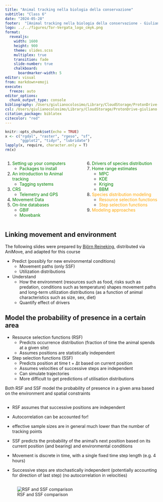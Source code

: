 ```yaml
---
title: "Animal tracking nella biologia della conservazione"
subtitle: "Class 6"
date: "2024-05-28"
footer:  "[Animal tracking nella biologia della conservazione - Giuliano Colosimo, PhD](https://giulianocolosimo.github.io/animal_tracking_23_24/)"
logo: ../../figures/Tor-Vergata_logo_cmyk.png
format: 
  revealjs:
    width: 1600
    height: 900
    theme: slides.scss
    multiplex: true
    transition: fade
    slide-number: true
    chalkboard: 
      boardmarker-width: 5
editor: visual
from: markdown+emoji
execute:
  freeze: auto
editor_options: 
  chunk_output_type: console
bibliography: /Users/giulianocolosimo/Library/CloudStorage/ProtonDrive-giuliano.colosimo@protonmail.com/manuscripts/literature/bibtex/comprehensive_database.bib
csl: /Users/giulianocolosimo/Library/CloudStorage/ProtonDrive-giuliano.colosimo@protonmail.com/manuscripts/literature/bibtex/apa_5th_edition.csl
citation_package: biblatex
citecolor: "red"
---
```


```r
knitr::opts_chunk$set(echo = TRUE)
x <- c("rgdal", "raster", "rgeso", "sf",
       "ggplot2", "tidyr", "lubridate")
lapply(x, require, character.only = T)
rm(x)

```


::: columns
::: {.column width="50%"}
1.  [Setting up your computers]{style="color: green;"}
    -   [Packages to install]{style="color: green;"}
2.  [An introduction to Animal tracking]{style="color: green;"}
    -   [Tagging systems]{style="color: green;"}
3.  [CRS]{style="color: green;"}
    -   [Telemetry and GPS]{style="color: green;"}
4.  [Movement Data]{style="color: green;"}
5.  [On-line databases]{style="color: green;"}
    -   [GBIF]{style="color: green;"}
    -   [Movebank]{style="color: green;"}
:::

::: {.column width="50%"}
6.  [Drivers of species distribution]{style="color: green;"}
7.  [Home range estimates]{style="color: green;"}
    -   [MPC]{style="color: green;"}
    -   [KDE]{style="color: green;"}
    -   [Kriging]{style="color: green;"}
    -   [BBM]{style="color: green;"}
8.  [Species distribution modeling]{style="color: orange;"}
    -   [Resource selection functions]{style="color: orange;"}
    -   [Step selection functions]{style="color: orange;"}
9.  [Modeling approaches]{style="color: orange;"}
:::
:::

## Linking movement and environment

The following slides were prepared by [Björn Reineking](https://www.researchgate.net/profile/Bjoern-Reineking), distributed via AniMove, and adapted for this course 

- Predict (possibly for new environmental conditions)
    - Movement paths (only SSF)
    - Utilization distributions
- Understand
    - How the environment (resources such as food, risks such as predation, conditions such as temperature) shapes movement paths and long-term utilization distributions (as a function of animal characteristics such as size, sex, diet)
    - Quantify effect of drivers

## Model the probability of presence in a certain area

- Resource selection functions (RSF)
    - Predicts occurrence distribution (fraction of time the animal spends at a given site)
    - Assumes positions are statistically independent
- Step selection functions (SSF)
    - Predicts position at time t + Δt based on current position
    - Assumes velocities of successive steps are independent
    - Can simulate trajectories
    - More difficult to get predictions of utilisation distributions
    
Both RSF and SSF model the probability of presence in a given area based on the environment and spatial constraints

## 

- RSF assumes that successive positions are independent
- Autocorrelation can be accounted for!
- effective sample sizes are in general much lower than the number of tracking points

- SSF predicts the probability of the animal’s next position based on its current position (and bearing) and environmental conditions

- Movement is discrete in time, with a single fixed time step length (e.g. 4 hours)
- Successive steps are stochastically independent (potentially accounting for direction of last step) (no autocorrelation in velocities)

## 

![RSF and SSF comparison](./slide1.png)

